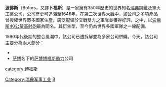 {{Unreferenced|time=2015-12-10T03:58:14+00:00}}
{{NoteTA
|T=zh-hans:博福斯公司;zh-hk:博福斯公司;zh-tw:博福斯公司;
|1=zh:毫米;zh-hant:毫米;zh-hans:毫米;zh-hk:毫米;zh-cn:毫米;zh-tw:公釐;zh-mo:毫米;
|2=zh:毫米;zh-hant:毫米;zh-hans:毫米;zh-hk:毫米;zh-cn:毫米;zh-tw:公厘;zh-mo:毫米;
|3=zh:米;zh-hant:米;zh-hans:米;zh-hk:米;zh-cn:米;zh-tw:公尺;zh-mo:米;
|4=zh-cn:萨博; zh-tw:紳寶;
|5=zh-hans:博福斯;zh-hk:博福斯;zh-tw:波佛斯;
|6=zh-hans:博福斯40毫米高射炮;zh-hk:波佛斯40毫米高射砲;zh-tw:波佛斯40公釐高射砲;
}}
'''波佛斯'''（Bofors，又譯'''卜福斯'''）是一家擁有350年歷史的世界知名[[瑞典|瑞典]]鋼鐵及軍火工業公司，公司歷史可追溯至1646年。在[[第二次世界大戰|第二次世界大戰]]中，該公司之多項產品曾授權世界眾多國家生產，廣泛配備於交戰雙方之軍隊並獲得好評。之中，以[[波佛斯40公釐高射砲|波佛斯40公釐高射砲]]最為聞名。其衍生型，至今仍為世界多國軍隊之一線配備。

1990年代後期的整合風潮中，該公司已遭拆解並為多家公司併購。今天，該公司主要分為兩大部分：
*{{le|BAE系統-波佛斯|BAE Systems AB}}
*[[萨博|萨博]]名下的[[萨博博福斯動力|萨博博福斯動力]]公司
{{Commonscat|Bofors|波佛斯公司}}

[[Category:瑞典军事工业|Category:瑞典军事工业]]
[[Category:已结业制造公司|B]]

[[category:博福斯|category:博福斯]]